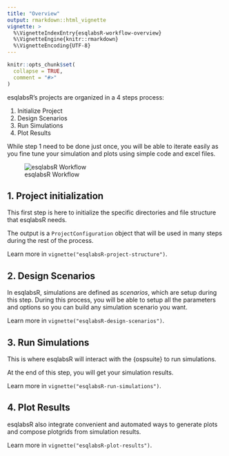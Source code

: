```yaml
---
title: "Overview"
output: rmarkdown::html_vignette
vignette: >
  %\VignetteIndexEntry{esqlabsR-workflow-overview}
  %\VignetteEngine{knitr::rmarkdown}
  %\VignetteEncoding{UTF-8}
---
```


```r
knitr::opts_chunk$set(
  collapse = TRUE,
  comment = "#>"
)
```


esqlabsR's projects are organized in a 4 steps process:

1. Initialize Project
2. Design Scenarios
3. Run Simulations
4. Plot Results


While step 1 need to be done just once, you will be able to iterate easily as
you fine tune your simulation and plots using simple code and excel files.

![esqlabsR Workflow](Figures/esqlabs-workflow.png)

## 1. Project initialization
This first step is here to initialize the specific directories and file 
structure that esqlabsR needs.

The output is a `ProjectConfiguration` object that will be used 
in many steps during the rest of the process.

Learn more in `vignette("esqlabsR-project-structure")`.

## 2. Design Scenarios
In esqlabsR, simulations are defined as *scenarios*, which are setup during this
step. During this process, you will be able to setup all the parameters and 
options so you can build any simulation scenario you want.

Learn more in `vignette("esqlabsR-design-scenarios")`.

## 3. Run Simulations
This is where esqlabsR will interact with the {ospsuite} to run simulations.

At the end of this step, you will get your simulation results.

Learn more in `vignette("esqlabsR-run-simulations")`.

## 4. Plot Results
esqlabsR also integrate convenient and automated ways to generate plots and 
compose plotgrids from simulation results.

Learn more in `vignette("esqlabsR-plot-results")`.
